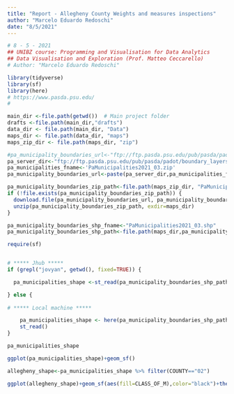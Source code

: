 ```yaml
---
title: "Report - Allegheny County Weights and measures inspections"
author: "Marcelo Eduardo Redoschi"
date: "8/5/2021"
---
```

```r
# 8 - 5 - 2021
## UNIBZ course: Programming and Visualisation for Data Analytics
## Data Visualisation and Exploration (Prof. Matteo Ceccarello)
# Author: "Marcelo Eduardo Redoschi"

library(tidyverse)
library(sf)
library(here)
# https://www.pasda.psu.edu/
# 
```

```r
main_dir <-file.path(getwd())  # Main project folder
drafts <-file.path(main_dir,"drafts")
data_dir <- file.path(main_dir, "Data")
maps_dir <- file.path(data_dir, "maps")
maps_zip_dir <- file.path(maps_dir, "zip")
```

```r
#pa_municipality_boundaries_url<-"ftp://ftp.pasda.psu.edu/pub/pasda/padot/boundary_layers/PaMunicipalities2021_03.zip"
pa_server_dir<-"ftp://ftp.pasda.psu.edu/pub/pasda/padot/boundary_layers"
pa_municipalities_fname<-'PaMunicipalities2021_03.zip'
pa_municipality_boundaries_url<-paste(pa_server_dir,pa_municipalities_fname,sep="/") 

pa_municipality_boundaries_zip_path<-file.path(maps_zip_dir, "PaMunicipalities2021_03.zip")
if (!file.exists(pa_municipality_boundaries_zip_path)) { 
  download.file(pa_municipality_boundaries_url, pa_municipality_boundaries_zip_path)
  unzip(pa_municipality_boundaries_zip_path, exdir=maps_dir)
}

pa_municipality_boundaries_shp_fname<-"PaMunicipalities2021_03.shp"
pa_municipality_boundaries_shp_path<-file.path(maps_dir,pa_municipality_boundaries_shp_fname)

```

```r
require(sf)


# ***** Jhub ***** 
if (grepl("jovyan", getwd(), fixed=TRUE)) { 

  pa_municipalities_shape <-st_read(pa_municipality_boundaries_shp_path)   

} else { 
  
# ***** Local machine *****

    pa_municipalities_shape <- here(pa_municipality_boundaries_shp_path) %>% 
    st_read()  
}
```


```r
pa_municipalities_shape
```


```r
ggplot(pa_municipalities_shape)+geom_sf()
```

```r
allegheny_shape<-pa_municipalities_shape %>% filter(COUNTY=="02")
```
```r
ggplot(allegheny_shape)+geom_sf(aes(fill=CLASS_OF_M),color="black")+theme_minimal()+scale_fill_brewer(type = "div")
```
